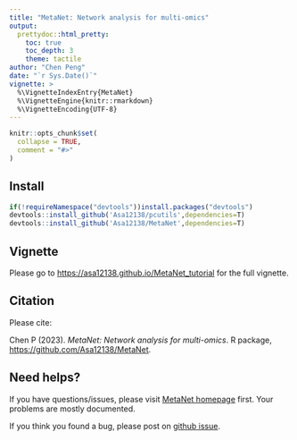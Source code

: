 ```yaml
---
title: "MetaNet: Network analysis for multi-omics"
output: 
  prettydoc::html_pretty:
    toc: true
    toc_depth: 3
    theme: tactile
author: "Chen Peng"
date: "`r Sys.Date()`"
vignette: >
  %\VignetteIndexEntry{MetaNet}
  %\VignetteEngine{knitr::rmarkdown}
  %\VignetteEncoding{UTF-8}
---
```


```r
knitr::opts_chunk$set(
  collapse = TRUE,
  comment = "#>"
)
```

## Install

```r
if(!requireNamespace("devtools"))install.packages("devtools")
devtools::install_github('Asa12138/pcutils',dependencies=T)
devtools::install_github('Asa12138/MetaNet',dependencies=T)
```

## Vignette

Please go to <https://asa12138.github.io/MetaNet_tutorial> for the full vignette.

## Citation

Please cite:

Chen P (2023). _MetaNet: Network analysis for multi-omics_. R package, <https://github.com/Asa12138/MetaNet>.

## Need helps?

If you have questions/issues, please visit
[MetaNet homepage](https://asa12138.github.io/MetaNet_tutorial) first.
Your problems are mostly documented. 

If you think you found a bug, please post on
[github issue](https://github.com/Asa12138/MetaNet/issues).
